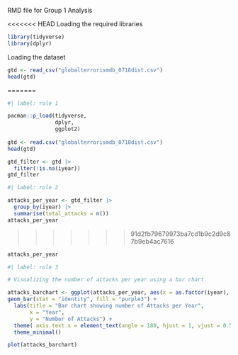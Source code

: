 RMD file for Group 1 Analysis

<<<<<<< HEAD
Loading the required libraries
```r
library(tidyverse)
library(dplyr)
```

Loading the dataset

```r
gtd <- read_csv("globalterrorismdb_0718dist.csv")
head(gtd)
```

=======
```r

#| label: role 1

pacman::p_load(tidyverse,
               dplyr,
               ggplot2)
            
gtd <- read.csv("globalterrorismdb_0718dist.csv")
head(gtd)

gtd_filter <- gtd |>
  filter(!is.na(iyear))
gtd_filter

#| label: role 2

attacks_per_year <- gtd_filter |>
  group_by(iyear) |>
  summarise(total_attacks = n())
attacks_per_year

```
>>>>>>> 91d2fb79679973ba7cd1b9c2d9c87b9eb4ac7616

```r
attacks_per_year
```


```r

#| label: role 3

# Visualizing the number of attacks per year using a bar chart.

attacks_barchart <- ggplot(attacks_per_year, aes(x = as.factor(iyear), y = total_attacks)) +
geom_bar(stat = "identity", fill = "purple3") +
  labs(title = "Bar chart showing number of Attacks per Year",
       x = "Year",
       y = "Number of Attacks") +
  theme( axis.text.x = element_text(angle = 180, hjust = 1, vjust = 0.5)) +
  theme_minimal()

plot(attacks_barchart)
```





